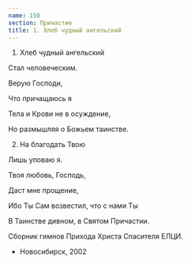 ```yaml
---
name: 150
section: Причастие
title: 1. Хлеб чудный ангельский
---
```

1. Хлеб чудный ангельский

Стал человеческим.

Верую Господи,

Что причащаюсь я

Тела и Крови не в осуждение,

Но размышляя о Божьем таинстве.


2. На благодать Твою

Лишь уповаю я.

Твоя любовь, Господь,

Даст мне прощение,

Ибо Ты Сам возвестил, что с нами Ты

В Таинстве дивном, в Святом Причастии.


Сборник гимнов Прихода Христа Спасителя ЕЛЦИ.

- Новосибирск, 2002 